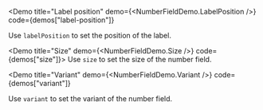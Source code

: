 
<Demo
  title="Label position"
  demo={<NumberFieldDemo.LabelPosition />}
  code={demos["label-position"]}
>
  Use `labelPosition` to set the position of the label.
</Demo>

<Demo title="Size" demo={<NumberFieldDemo.Size />} code={demos["size"]}>
  Use `size` to set the size of the number field.
</Demo>

<Demo
  title="Variant"
  demo={<NumberFieldDemo.Variant />}
  code={demos["variant"]}
>
  Use `variant` to set the variant of the number field.
</Demo>
